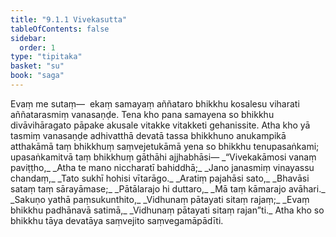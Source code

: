 ```yaml
---
title: "9.1.1 Vivekasutta"
tableOfContents: false
sidebar:
  order: 1
type: "tipitaka"
basket: "su"
book: "saga"
---
```



<DynamicBreadcrumb />

<Division number="221" book="saga" bookNo="12" page="199">

<Paragraph number="1378" book="saga">
Evaṃ me sutaṃ—  ekaṃ samayaṃ aññataro bhikkhu kosalesu viharati aññatarasmiṃ vanasaṇḍe. Tena kho pana samayena so bhikkhu divāvihāragato pāpake akusale vitakke vitakketi gehanissite. Atha kho yā tasmiṃ vanasaṇḍe adhivatthā devatā tassa bhikkhuno anukampikā atthakāmā taṃ bhikkhuṃ saṃvejetukāmā yena so bhikkhu tenupasaṅkami; upasaṅkamitvā taṃ bhikkhuṃ gāthāhi ajjhabhāsi—
</Paragraph>

<Paragraph number="1379" type="verses" book="saga">
_“Vivekakāmosi vanaṃ paviṭṭho,_  
_Atha te mano niccharatī bahiddhā;_  
_Jano janasmiṃ vinayassu chandaṃ,_  
_Tato sukhī hohisi vītarāgo._  

</Paragraph>

<Paragraph number="1380" type="verses" book="saga">
_Aratiṃ pajahāsi sato,_  
_Bhavāsi sataṃ taṃ sārayāmase;_  
_Pātālarajo hi duttaro,_  
_Mā taṃ kāmarajo avāhari._  

</Paragraph>

<Paragraph number="1381" type="verses" book="saga">
_Sakuṇo yathā paṃsukunthito,_  
_Vidhunaṃ pātayati sitaṃ rajaṃ;_  
_Evaṃ bhikkhu padhānavā satimā,_  
_Vidhunaṃ pātayati sitaṃ rajan”ti._  

</Paragraph>

<Paragraph number="1382" book="saga">
Atha kho so bhikkhu tāya devatāya saṃvejito saṃvegamāpādīti.
</Paragraph>
</Division>